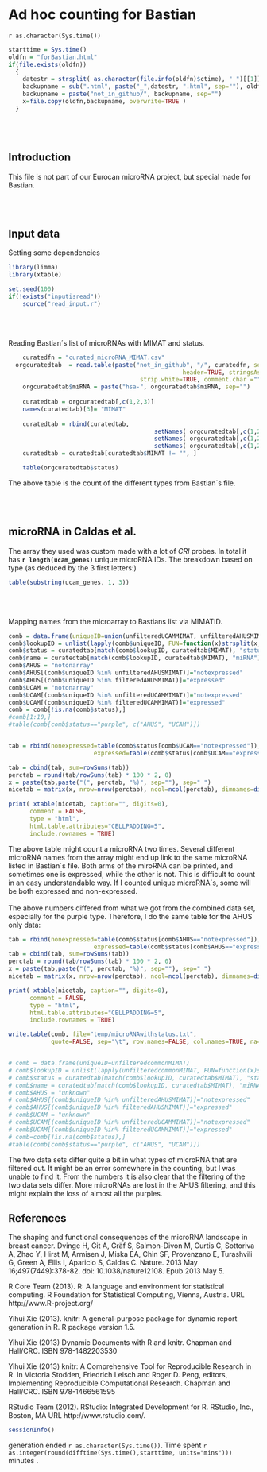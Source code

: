Ad hoc counting for Bastian
========================================================
`r as.character(Sys.time())`

```r
starttime = Sys.time()
oldfn = "forBastian.html"
if(file.exists(oldfn))
  {
    datestr = strsplit( as.character(file.info(oldfn)$ctime), " ")[[1]][1]
    backupname = sub(".html", paste("_",datestr, ".html", sep=""), oldfn)
    backupname = paste("not_in_github/", backupname, sep="")
    x=file.copy(oldfn,backupname, overwrite=TRUE )   
  }
```
<br/>
<br/>

## Introduction

This file is not part of our Eurocan microRNA project, but special made for Bastian. 

<br/>
<br/>

## Input data

Setting some dependencies
```r

library(limma)
library(xtable)

set.seed(100)
if(!exists("inputisread"))
	source("read_input.r")

```

<br/>
<br/>

Reading Bastian´s list of microRNAs with MIMAT and status.

```r
	curatedfn = "curated_microRNA_MIMAT.csv"
  orgcuratedtab  = read.table(paste("not_in_github", "/", curatedfn, sep=""), sep="\t", 
  												 header=TRUE, stringsAsFactors=FALSE, fill=TRUE,
                                     strip.white=TRUE, comment.char ="")
	orgcuratedtab$miRNA = paste("hsa-", orgcuratedtab$miRNA, sep="")
	
	curatedtab = orgcuratedtab[,c(1,2,3)]
	names(curatedtab)[3]= "MIMAT"
	
	curatedtab = rbind(curatedtab, 
										 setNames( orgcuratedtab[,c(1,2,4)], names(curatedtab)),
										 setNames( orgcuratedtab[,c(1,2,5)], names(curatedtab)),
										 setNames( orgcuratedtab[,c(1,2,6)], names(curatedtab)) )
	curatedtab = curatedtab[curatedtab$MIMAT != "", ]

	table(orgcuratedtab$status)
```

The above table is the count of the different types from Bastian´s file.

<br/>
<br/>

## microRNA in Caldas et al.

The array they used was custom made with a lot of *CRI* probes. In total it has **`r length(ucam_genes)`** unique microRNA IDs. The breakdown based on type (as deduced by the 3 first letters:)
```r
table(substring(ucam_genes, 1, 3))
```
<br/>
<br/>

Mapping names from the microarray to Bastians list via MIMATID.

```r

comb = data.frame(uniqueID=union(unfilteredUCAMMIMAT, unfilteredAHUSMIMAT), stringsAsFactors=FALSE)
comb$lookupID = unlist(lapply(comb$uniqueID, FUN=function(x)strsplit(x, "_")[[1]][1]))
comb$status = curatedtab[match(comb$lookupID, curatedtab$MIMAT), "status"]
comb$name = curatedtab[match(comb$lookupID, curatedtab$MIMAT), "miRNA"]
comb$AHUS = "notonarray"
comb$AHUS[(comb$uniqueID %in% unfilteredAHUSMIMAT)]="notexpressed"
comb$AHUS[(comb$uniqueID %in% filteredAHUSMIMAT)]="expressed"
comb$UCAM = "notonarray"
comb$UCAM[(comb$uniqueID %in% unfilteredUCAMMIMAT)]="notexpressed"
comb$UCAM[(comb$uniqueID %in% filteredUCAMMIMAT)]="expressed"
comb = comb[!is.na(comb$status),]
#comb[1:10,]
#table(comb[comb$status=="purple", c("AHUS", "UCAM")])


tab = rbind(nonexpressed=table(comb$status[comb$UCAM=="notexpressed"]),
						expressed=table(comb$status[comb$UCAM=="expressed"]))

tab = cbind(tab, sum=rowSums(tab))
perctab = round(tab/rowSums(tab) * 100 * 2, 0)
x = paste(tab,paste("(", perctab, "%)", sep=""), sep=" ")
nicetab = matrix(x, nrow=nrow(perctab), ncol=ncol(perctab), dimnames=dimnames(perctab))

print( xtable(nicetab, caption="", digits=0), 
      comment = FALSE,
      type = "html",
      html.table.attributes="CELLPADDING=5",
      include.rownames = TRUE)
```
The above table might count a microRNA two times. Several different microRNA names from the array might end up link to the same microRNA listed in Bastian´s file. Both arms of the miroRNA can be printed, and sometimes one is expressed, while the other is not. This is difficult to count in an easy understandable way. If I counted unique microRNA´s, some will be both expressed and non-expressed.
<br/>
<br/>
The above numbers differed from what we got from the combined data set, especially for the purple type. Therefore, I do the same table for the AHUS only data:

```r
tab = rbind(nonexpressed=table(comb$status[comb$AHUS=="notexpressed"]),
						expressed=table(comb$status[comb$AHUS=="expressed"]))
tab = cbind(tab, sum=rowSums(tab))
perctab = round(tab/rowSums(tab) * 100 * 2, 0)
x = paste(tab,paste("(", perctab, "%)", sep=""), sep=" ")
nicetab = matrix(x, nrow=nrow(perctab), ncol=ncol(perctab), dimnames=dimnames(perctab))

print( xtable(nicetab, caption="", digits=0), 
      comment = FALSE,
      type = "html",
      html.table.attributes="CELLPADDING=5",
      include.rownames = TRUE)

write.table(comb, file="temp/microRNAwithstatus.txt",
            quote=FALSE, sep="\t", row.names=FALSE, col.names=TRUE, na="")


# comb = data.frame(uniqueID=unfilteredcommonMIMAT)
# comb$lookupID = unlist(lapply(unfilteredcommonMIMAT, FUN=function(x)strsplit(x, "_")[[1]][1]))
# comb$status = curatedtab[match(comb$lookupID, curatedtab$MIMAT), "status"]
# comb$name = curatedtab[match(comb$lookupID, curatedtab$MIMAT), "miRNA"]
# comb$AHUS = "unknown"
# comb$AHUS[(comb$uniqueID %in% unfilteredAHUSMIMAT)]="notexpressed"
# comb$AHUS[(comb$uniqueID %in% filteredAHUSMIMAT)]="expressed"
# comb$UCAM = "unknown"
# comb$UCAM[(comb$uniqueID %in% unfilteredUCAMMIMAT)]="notexpressed"
# comb$UCAM[(comb$uniqueID %in% filteredUCAMMIMAT)]="expressed"
# comb=comb[!is.na(comb$status),]
#table(comb[comb$status=="purple", c("AHUS", "UCAM")])

```

The two data sets differ quite a bit in what types of microRNA that are filtered out. It might be an error somewhere in the counting, but I was unable to find it. From the numbers it is also clear that the filtering of the two data sets differ. More microRNAs are lost in the AHUS filtering, and this might explain the loss of almost all the purples.







## References

The shaping and functional consequences of the microRNA landscape in breast cancer.
Dvinge H, Git A, Gräf S, Salmon-Divon M, Curtis C, Sottoriva A, Zhao Y, Hirst M, Armisen J, Miska EA, Chin SF, Provenzano E, Turashvili G, Green A, Ellis I, Aparicio S, Caldas C.
Nature. 2013 May 16;497(7449):378-82. doi: 10.1038/nature12108. Epub 2013 May 5.

  
  R Core Team (2013). R: A language and environment for statistical computing. R Foundation for Statistical Computing,
  Vienna, Austria. URL http://www.R-project.org/

  Yihui Xie (2013). knitr: A general-purpose package for dynamic report generation in R. R package version 1.5.

  Yihui Xie (2013) Dynamic Documents with R and knitr. Chapman and Hall/CRC. ISBN 978-1482203530

  Yihui Xie (2013) knitr: A Comprehensive Tool for Reproducible Research in R. In Victoria Stodden, Friedrich Leisch and
  Roger D. Peng, editors, Implementing Reproducible Computational Research. Chapman and Hall/CRC. ISBN 978-1466561595
  
  RStudio Team (2012). RStudio: Integrated Development for R. RStudio, Inc., Boston, MA URL http://www.rstudio.com/.


```r
sessionInfo()
```

generation ended `r as.character(Sys.time())`. Time spent `r  as.integer(round(difftime(Sys.time(),starttime, units="mins")))` minutes .
